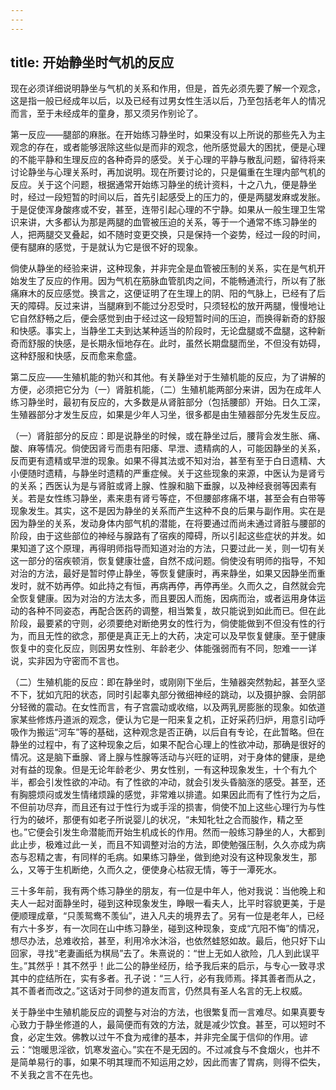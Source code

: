 ```yaml
---
---
---
```

title: 开始静坐时气机的反应
---




现在必须详细说明静坐与气机的关系和作用，但是，首先必须先要了解一个观念，这是指一般已经成年以后，以及已经有过男女性生活以后，乃至包括老年人的情况而言，至于未经成年的童身，那又须另作别论了。

第一反应——腿部的麻胀。在开始练习静坐时，如果没有以上所说的那些先入为主观念的存在，或者能够泯除这些似是而非的观念，他所感觉最大的困扰，便是心理的不能平静和生理反应的各种奇异的感受。关于心理的平静与散乱问题，留待将来讨论静坐与心理关系时，再加说明。现在所要讨论的，只是偏重在生理内部气机的反应。关于这个问题，根据通常开始练习静坐的统计资料，十之八九，便是静坐时，经过一段短暂的时间以后，首先引起感受上的压力的，便是两腿发麻或发胀。于是促使浑身酸疼或不安，甚至，连带引起心理的不宁静。如果从一般生理卫生常识来讲，大多都认为那是两腿的血管被压迫的关系，等于一个通常不练习静坐的人，把两腿交叉叠起，如不随时变更交换，只是保持一个姿势，经过一段的时间，便有腿麻的感觉，于是就认为它是很不好的现象。

倘使从静坐的经验来讲，这种现象，并非完全是血管被压制的关系，实在是气机开始发生了反应的作用。因为气机在筋脉血管肌肉之间，不能畅通流行，所以有了胀痛麻木的反应感觉。换言之，这便证明了在生理上的阴、阳的气脉上，已经有了后天的障碍。反过来讲，当腿麻到不能过分忍受时，只须轻松的放开两腿，慢慢地让它自然舒畅之后，便会感觉到由于经过这一段短暂时间的压迫，而换得新奇的舒服和快感。事实上，当静坐工夫到达某种适当的阶段时，无论盘腿或不盘腿，这种新奇而舒服的快感，是长期永恒地存在。此时，虽然长期盘腿而坐，不但没有妨碍，这种舒服和快感，反而愈来愈盛。

第二反应——生殖机能的勃兴和其他。有关静坐对于生殖机能的反应，为了讲解的方便，必须把它分为（一）肾脏机能，（二）生殖机能两部分来讲，因为在成年人练习静坐时，最初有反应的，大多数是从肾脏部分（包括腰部）开始。日久工深，生殖器部分才发生反应，如果是少年人习坐，很多都是由生殖器部分先发生反应。

（一）肾脏部分的反应：即是说静坐的时候，或在静坐过后，腰背会发生胀、痛、酸、麻等情况。倘使因肾亏而患有阳痿、早泄、遗精病的人，可能因静坐的关系，反而更有遗精或早泄的现象。如果不得其法或不知对治，甚至有至于白日遗精、大小便随时遗精，与静坐时遗精的严重症候。关于这些现象的来源，中医认为是肾亏的关系；西医认为是与肾脏或肾上腺、性腺和脑下垂腺，以及神经衰弱等因素有关。若是女性练习静坐，素来患有肾亏等症，不但腰部疼痛不堪，甚至会有白带等现象发生。其实，这不是因为静坐的关系而产生这种不良的后果与副作用。实在是因为静坐的关系，发动身体内部气机的潜能，在将要通过而尚未通过肾脏与腰部的阶段，由于这些部位的神经与腺路有了宿疾的障碍，所以引起这些症状的并发。如果知道了这个原理，再得明师指导而知道对治的方法，只要过此一关，则一切有关这一部分的宿疾顿消，恢复健康壮盛，自然不成问题。倘使没有明师的指导，不知对治的方法，最好是暂时停止静坐，等恢复健康时，再来静坐，如果又因静坐而重发时，就不妨再停。如此持之有恒，再病再停，再停再坐。久而久之，自然就会完全恢复健康。因为对治的方法太多，而且要因人而施，因病而治，或者运用身体运动的各种不同姿态，再配合医药的调整，相当繁复，故只能说到如此而已。但在此阶段，最要紧的守则，必须要绝对断绝男女的性行为，倘使能做到不但没有性的行为，而且无性的欲念，那便是真正无上的大药，决定可以及早恢复健康。至于健康恢复中的变化反应，则因男女性别、年龄老少、体能强弱而有不同，恕难一一详说，实非因为守密而不言也。

（二）生殖机能的反应：即在静坐时，或刚刚下坐后，生殖器突然勃起，甚至久坚不下，犹如亢阳的状态，同时引起睾丸部分微细神经的跳动，以及摄护腺、会阴部分轻微的震动。在女性而言，有子宫震动或收缩，以及两乳房膨胀的现象。如依道家某些修炼丹道派的观念，便认为它是一阳来复之机，正好采药归炉，用意引动呼吸作为搬运“河车”等的基础，这种观念是否正确，以后自有专论，在此暂略。但在静坐的过程中，有了这种现象之后，如果不配合心理上的性欲冲动，那确是很好的情况。这是脑下垂腺、肾上腺与性腺等活动与兴旺的证明，对于身体的健康，是绝对有益的现象。但是无论年龄老少、男女性别，一有这种现象发生，十个有九个半，都会引发性欲的冲动。有了性欲的冲动，就会引发头昏脑涨的感受。甚至，还有胸臆烦闷或发生情绪烦躁的感觉，非常难以排遣。如果因此而有了性行为之后，不但前功尽弃，而且还有过于性行为或手淫的损害，倘使不加上这些心理行为与性行为的破坏，那便有如老子所说婴儿的状况，“未知牝牡之合而朘作，精之至也。”它便会引发生命潜能而开始生机成长的作用。然而一般练习静坐的人，大都到此止步，极难过此一关，而且不知调整对治的方法，即使勉强压制，久久亦成为病态与忍精之害，有同样的毛病。如果练习静坐，做到绝对没有这种现象发生，那么，又等于生机断绝，久而久之，便使身心枯寂无情，等于一潭死水。

三十多年前，我有两个练习静坐的朋友，有一位是中年人，他对我说：当他晚上和夫人一起对面静坐时，碰到这种现象发生，睁眼一看夫人，比平时容貌更美，于是便顺理成章，“只羡鸳鸯不羡仙”，进入凡夫的境界去了。另有一位是老年人，已经有六十多岁，有一次同在山中练习静坐，碰到这种现象，变成“亢阳不悔”的情况，想尽办法，总难收拾，甚至，利用冷水沐浴，也依然蛙怒如故。最后，他只好下山回家，寻找“老妻画纸为棋局”去了。朱熹说的：“世上无如人欲险，几人到此误平生。”其然乎！其不然乎！此二公的静坐经历，给予我后来的启示，与专心一致寻求其中的症结所在，实有多者。孔子说：“三人行，必有我师焉。择其善者而从之，其不善者而改之。”这话对于同参的道友而言，仍然具有圣人名言的无上权威。

关于静坐中生殖机能反应的调整与对治的方法，也很繁复而一言难尽。如果真要专心致力于静坐修道的人，最简便而有效的方法，就是减少饮食。甚至，可以短时不食，必定生效。佛教以过午不食为戒律的基本，并非完全属于信仰的作用。谚云：“饱暖思淫欲，饥寒发盗心。”实在不是无因的。不过减食与不食烟火，也并不是简单易行的事，如果不明其理而不知运用之妙，因此而害了胃病，则得不偿失，不关我之言不在先也。